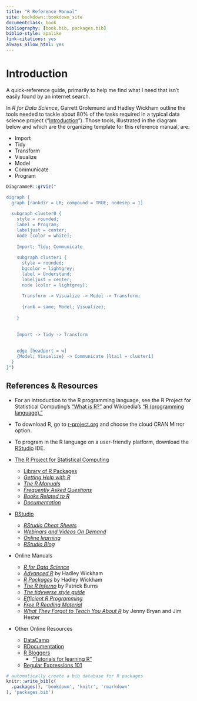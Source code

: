 ```yaml
--- 
title: "R Reference Manual"
site: bookdown::bookdown_site
documentclass: book
bibliography: [book.bib, packages.bib]
biblio-style: apalike
link-citations: yes
always_allow_html: yes
---
```


# Introduction

A quick-reference guide, primarily to help me find what I need that isn't easily found by an internet search.


In *R for Data Science*, Garrett Grolemund and Hadley Wickham outline the tools needed to tackle about 80% of the tasks required in a typical data science project ("[Introduction](https://r4ds.had.co.nz/introduction.html)"). Those tools, illustrated in the diagram below and which are the organizing template for this reference manual, are: 

- Import
- Tidy
- Transform
- Visualize
- Model
- Communicate
- Program

```r
DiagrammeR::grViz(" 

digraph {
  graph [rankdir = LR; compound = TRUE; nodesep = 1]
  
  subgraph cluster0 {
    style = rounded;
    label = Program;
    labeljust = center;
    node [color = white];
  
    Import; Tidy; Communicate
  
    subgraph cluster1 {
      style = rounded;
      bgcolor = lightgrey;
      label = Understand;
      labeljust = center;
      node [color = lightgrey];
  
      Transform -> Visualize -> Model -> Transform;
  
      {rank = same; Model; Visualize};
      
    }
    
    
    Import -> Tidy -> Transform
    
  
    edge [headport = w]
    {Model; Visualize} -> Communicate [ltail = cluster1]
  }
}")
```

## References & Resources

- For an introduction to the R programming language, see the R Project for Statistical Computing's ["What is R?"](https://www.r-project.org/about.html) and Wikipedia's ["R (programming language)."](https://en.wikipedia.org/wiki/R_(programming_language))

- To download R, go to [r-project.org](https://www.r-project.org/) and choose the cloud CRAN Mirror option.

- To program in the R language on a user-friendly platform, download the [RStudio](https://www.rstudio.com/) IDE.

- [The R Project for Statistical Computing](https://www.r-project.org/)
  - [Library of R Packages](https://cran.r-project.org/web/packages/)
  - [*Getting Help with R*](https://www.r-project.org/help.html)
  - [*The R Manuals*](https://cran.r-project.org/manuals.html)
  - [*Frequently Asked Questions*](https://cran.r-project.org/faqs.html)
  - [*Books Related to R*](https://www.r-project.org/doc/bib/R-books.html)
  - [*Documentation*](https://www.r-project.org/other-docs.html)

* [RStudio](https://www.rstudio.com/)
  - [*RStudio Cheat Sheets*](https://www.rstudio.com/resources/cheatsheets/)
  - [*Webinars and Videos On Demand*](https://www.rstudio.com/resources/webinars/)
  - [*Online learning*](https://www.rstudio.com/online-learning/)
  - [*RStudio Blog*](https://blog.rstudio.com/)

* Online Manuals
  - [*R for Data Science*](http://r4ds.had.co.nz/)
  - [*Advanced R*](https://adv-r.hadley.nz) by Hadley Wickham
  - [*R Packages*](http://r-pkgs.had.co.nz/) by Hadley Wickham
  - [*The R Inferno*](http://www.burns-stat.com/pages/Tutor/R_inferno.pdf) by Patrick Burns
  - [*The tidyverse style guide*](http://style.tidyverse.org/)
  - [*Efficient R Programming*](https://bookdown.org/csgillespie/efficientR/)
  - [*Free R Reading Material*](https://committedtotape.shinyapps.io/freeR/)
  - [*What They Forgot to Teach You About R*](https://rstats.wtf/) by Jenny Bryan and Jim Hester

- Other Online Resources
  - [DataCamp](https://www.datacamp.com/)
  - [RDocumentation](https://www.rdocumentation.org/)
  - [R Bloggers](https://www.r-bloggers.com/how-to-learn-r-2/)
    - ["Tutorials for learning R"](https://www.r-bloggers.com/how-to-learn-r-2/)
  - [Regular Expressions 101](https://regex101.com/)

```r
# automatically create a bib database for R packages
knitr::write_bib(c(
  .packages(), 'bookdown', 'knitr', 'rmarkdown'
), 'packages.bib')
```
